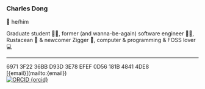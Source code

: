 
### Charles Dong

👨 he/him

Graduate student 👨‍🎓, former (and wanna-be-again) software engineer 👨‍💻,
Rustacean 🦀 & newcomer Zigger 🦎, computer & programming & FOSS lover 💻

---

<div class="flex gap-2 items-center text-sm">
  <a href="https://en.wikipedia.org/wiki/Public_key_fingerprint" target="_blank">
    <FingerprintIcon class="size-4 cursor-help" />
  </a>
  <span>6971 3F22 36BB D93D 3E78 EFEF 0D56 181B 4841 4DE8</span>
</div>


<div class="flex gap-2 items-center text-sm">
  <MailIcon class="size-4" />
  [{email}](mailto:{email})
</div>


<div class="flex gap-2 items-center text-sm">
  <a href="https://en.wikipedia.org/wiki/ORCID" target="_blank">
    <img src="/images/orcid.svg" alt="ORCID" class="invert size-4 cursor-help" />
  </a>
  <a href={`https://orcid.org/${orcid}`} target="_blank">{orcid}</a>
</div>

